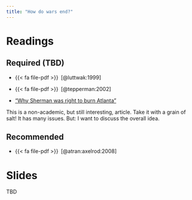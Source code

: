 ```yaml
---
title: "How do wars end?"
---
```


# Readings


## Required (TBD)


- {{< fa file-pdf >}}&ensp;[@luttwak:1999]

- {{< fa file-pdf >}}&ensp;[@tepperman:2002]

- ["Why Sherman was right to burn Atlanta" ](https://www.dropbox.com/scl/fi/n0zblx37lkn5t8ju4ulxx/Pando_-The-War-Nerd_-Why-Sherman-was-right-to-burn-Atlanta.pdf?rlkey=k6l9uin7858wxtqaey8z5or07&dl=1)

This is a non-academic, but still interesting, article. Take it with a grain of salt! It has many issues. But: I want to discuss the overall idea. 


## Recommended


- {{< fa file-pdf >}}&ensp;[@atran:axelrod:2008]



# Slides

TBD
<!-- * [Week's slides here](https://www.dropbox.com/scl/fi/429m2v9knrctfmdkuc10h/09-termination.pdf?rlkey=zzalqsi2guw486c6e5nj169v1&dl=0) -->


